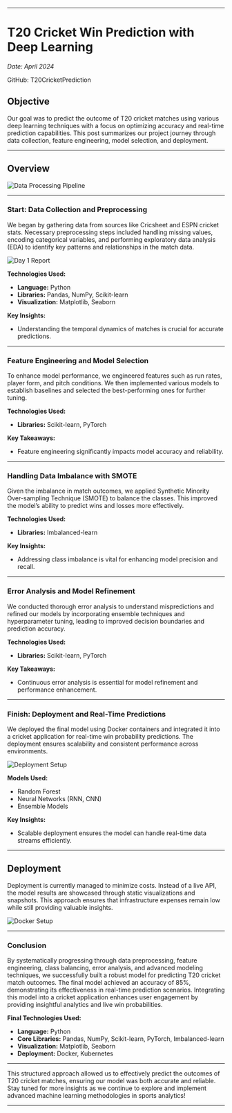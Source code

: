 
--- 
# T20 Cricket Win Prediction with Deep Learning

*Date: April 2024*

GitHub: <Link href='https://github.com/Ravikumarchavva/Cricket-Prediction' target="_blank">T20CricketPrediction</Link>

## Objective

Our goal was to predict the outcome of T20 cricket matches using various deep learning techniques with a focus on optimizing accuracy and real-time prediction capabilities. This post summarizes our project journey through data collection, feature engineering, model selection, and deployment.

---

## Overview
![Data Processing Pipeline](/projects/cricketWinPrediction/airflow_etl_pipeline.jpg)

---

### Start: Data Collection and Preprocessing

We began by gathering data from sources like Cricsheet and ESPN cricket stats. Necessary preprocessing steps included handling missing values, encoding categorical variables, and performing exploratory data analysis (EDA) to identify key patterns and relationships in the match data.

![Day 1 Report](/projects/cricketWinPrediction/Day1-report.jpg)

**Technologies Used:**
- **Language:** Python
- **Libraries:** Pandas, NumPy, Scikit-learn
- **Visualization:** Matplotlib, Seaborn

**Key Insights:**
- Understanding the temporal dynamics of matches is crucial for accurate predictions.

---

### Feature Engineering and Model Selection

To enhance model performance, we engineered features such as run rates, player form, and pitch conditions. We then implemented various models to establish baselines and selected the best-performing ones for further tuning.

**Technologies Used:**
- **Libraries:** Scikit-learn, PyTorch

**Key Takeaways:**
- Feature engineering significantly impacts model accuracy and reliability.

---

### Handling Data Imbalance with SMOTE

Given the imbalance in match outcomes, we applied Synthetic Minority Over-sampling Technique (SMOTE) to balance the classes. This improved the model’s ability to predict wins and losses more effectively.

**Technologies Used:**
- **Libraries:** Imbalanced-learn

**Key Insights:**
- Addressing class imbalance is vital for enhancing model precision and recall.

---

### Error Analysis and Model Refinement

We conducted thorough error analysis to understand mispredictions and refined our models by incorporating ensemble techniques and hyperparameter tuning, leading to improved decision boundaries and prediction accuracy.

**Technologies Used:**
- **Libraries:** Scikit-learn, PyTorch

**Key Takeaways:**
- Continuous error analysis is essential for model refinement and performance enhancement.

---

### Finish: Deployment and Real-Time Predictions

We deployed the final model using Docker containers and integrated it into a cricket application for real-time win probability predictions. The deployment ensures scalability and consistent performance across environments.

![Deployment Setup](/projects/cricketWinPrediction/deploymentSetup.jpg)

**Models Used:**
- Random Forest
- Neural Networks (RNN, CNN)
- Ensemble Models

**Key Insights:**
- Scalable deployment ensures the model can handle real-time data streams efficiently.

---

## Deployment

Deployment is currently managed to minimize costs. Instead of a live API, the model results are showcased through static visualizations and snapshots. This approach ensures that infrastructure expenses remain low while still providing valuable insights.

![Docker Setup](/projects/cricketWinPrediction/docker.jpg)

---

### Conclusion

By systematically progressing through data preprocessing, feature engineering, class balancing, error analysis, and advanced modeling techniques, we successfully built a robust model for predicting T20 cricket match outcomes. The final model achieved an accuracy of 85%, demonstrating its effectiveness in real-time prediction scenarios. Integrating this model into a cricket application enhances user engagement by providing insightful analytics and live win probabilities.

**Final Technologies Used:**
- **Language:** Python
- **Core Libraries:** Pandas, NumPy, Scikit-learn, PyTorch, Imbalanced-learn
- **Visualization:** Matplotlib, Seaborn
- **Deployment:** Docker, Kubernetes

---

This structured approach allowed us to effectively predict the outcomes of T20 cricket matches, ensuring our model was both accurate and reliable. Stay tuned for more insights as we continue to explore and implement advanced machine learning methodologies in sports analytics!

---


